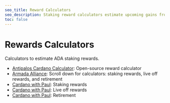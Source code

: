 ```yaml
---
seo_title: Reward Calculators
seo_description: Staking reward calculators estimate upcoming gains from staked ADA. Calculate your Cardano stake rewards using these tools and compound your ADA.
toc: false
---
```


# Rewards Calculators

Calculators to estimate ADA staking rewards.

- [Antipalos Cardano Calculator](https://antipalos.github.io/cardano-calculator/#calculator): Open-source reward calculator
- [Armada Alliance](https://armada-alliance.com/): Scroll down for calculators: staking rewards, live off rewards, and retirement
- [Cardano with Paul](https://www.cardanowithpaul.com/calculators/ada-staking-rewards-calculator/): Staking rewards
- [Cardano with Paul](https://www.cardanowithpaul.com/calculators/ada-price-needed-to-live-off-rewards/): Live off rewards
- [Cardano with Paul](https://www.cardanowithpaul.com/calculators/how-much-ada-do-you-need-to-retire/): Retirement